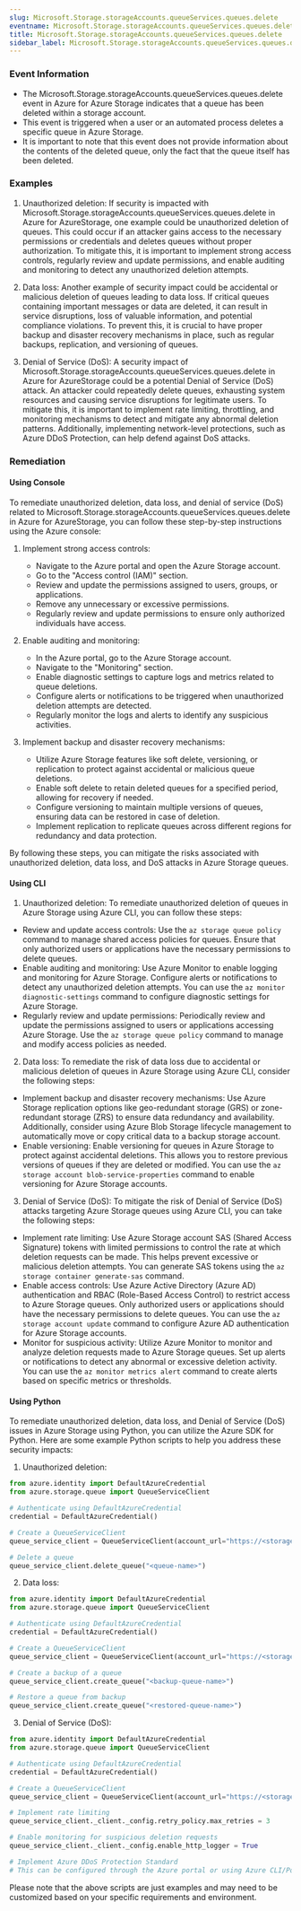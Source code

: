 ```yaml
--- 
slug: Microsoft.Storage.storageAccounts.queueServices.queues.delete
eventname: Microsoft.Storage.storageAccounts.queueServices.queues.delete
title: Microsoft.Storage.storageAccounts.queueServices.queues.delete
sidebar_label: Microsoft.Storage.storageAccounts.queueServices.queues.delete
---
```

                       
### Event Information

- The Microsoft.Storage.storageAccounts.queueServices.queues.delete event in Azure for Azure Storage indicates that a queue has been deleted within a storage account.
- This event is triggered when a user or an automated process deletes a specific queue in Azure Storage.
- It is important to note that this event does not provide information about the contents of the deleted queue, only the fact that the queue itself has been deleted.


### Examples

1. Unauthorized deletion: If security is impacted with Microsoft.Storage.storageAccounts.queueServices.queues.delete in Azure for AzureStorage, one example could be unauthorized deletion of queues. This could occur if an attacker gains access to the necessary permissions or credentials and deletes queues without proper authorization. To mitigate this, it is important to implement strong access controls, regularly review and update permissions, and enable auditing and monitoring to detect any unauthorized deletion attempts.

2. Data loss: Another example of security impact could be accidental or malicious deletion of queues leading to data loss. If critical queues containing important messages or data are deleted, it can result in service disruptions, loss of valuable information, and potential compliance violations. To prevent this, it is crucial to have proper backup and disaster recovery mechanisms in place, such as regular backups, replication, and versioning of queues.

3. Denial of Service (DoS): A security impact of Microsoft.Storage.storageAccounts.queueServices.queues.delete in Azure for AzureStorage could be a potential Denial of Service (DoS) attack. An attacker could repeatedly delete queues, exhausting system resources and causing service disruptions for legitimate users. To mitigate this, it is important to implement rate limiting, throttling, and monitoring mechanisms to detect and mitigate any abnormal deletion patterns. Additionally, implementing network-level protections, such as Azure DDoS Protection, can help defend against DoS attacks.

### Remediation

#### Using Console

To remediate unauthorized deletion, data loss, and denial of service (DoS) related to Microsoft.Storage.storageAccounts.queueServices.queues.delete in Azure for AzureStorage, you can follow these step-by-step instructions using the Azure console:

1. Implement strong access controls:
   - Navigate to the Azure portal and open the Azure Storage account.
   - Go to the "Access control (IAM)" section.
   - Review and update the permissions assigned to users, groups, or applications.
   - Remove any unnecessary or excessive permissions.
   - Regularly review and update permissions to ensure only authorized individuals have access.

2. Enable auditing and monitoring:
   - In the Azure portal, go to the Azure Storage account.
   - Navigate to the "Monitoring" section.
   - Enable diagnostic settings to capture logs and metrics related to queue deletions.
   - Configure alerts or notifications to be triggered when unauthorized deletion attempts are detected.
   - Regularly monitor the logs and alerts to identify any suspicious activities.

3. Implement backup and disaster recovery mechanisms:
   - Utilize Azure Storage features like soft delete, versioning, or replication to protect against accidental or malicious queue deletions.
   - Enable soft delete to retain deleted queues for a specified period, allowing for recovery if needed.
   - Configure versioning to maintain multiple versions of queues, ensuring data can be restored in case of deletion.
   - Implement replication to replicate queues across different regions for redundancy and data protection.

By following these steps, you can mitigate the risks associated with unauthorized deletion, data loss, and DoS attacks in Azure Storage queues.

#### Using CLI

1. Unauthorized deletion: To remediate unauthorized deletion of queues in Azure Storage using Azure CLI, you can follow these steps:

- Review and update access controls: Use the `az storage queue policy` command to manage shared access policies for queues. Ensure that only authorized users or applications have the necessary permissions to delete queues.
- Enable auditing and monitoring: Use Azure Monitor to enable logging and monitoring for Azure Storage. Configure alerts or notifications to detect any unauthorized deletion attempts. You can use the `az monitor diagnostic-settings` command to configure diagnostic settings for Azure Storage.
- Regularly review and update permissions: Periodically review and update the permissions assigned to users or applications accessing Azure Storage. Use the `az storage queue policy` command to manage and modify access policies as needed.

2. Data loss: To remediate the risk of data loss due to accidental or malicious deletion of queues in Azure Storage using Azure CLI, consider the following steps:

- Implement backup and disaster recovery mechanisms: Use Azure Storage replication options like geo-redundant storage (GRS) or zone-redundant storage (ZRS) to ensure data redundancy and availability. Additionally, consider using Azure Blob Storage lifecycle management to automatically move or copy critical data to a backup storage account.
- Enable versioning: Enable versioning for queues in Azure Storage to protect against accidental deletions. This allows you to restore previous versions of queues if they are deleted or modified. You can use the `az storage account blob-service-properties` command to enable versioning for Azure Storage accounts.

3. Denial of Service (DoS): To mitigate the risk of Denial of Service (DoS) attacks targeting Azure Storage queues using Azure CLI, you can take the following steps:

- Implement rate limiting: Use Azure Storage account SAS (Shared Access Signature) tokens with limited permissions to control the rate at which deletion requests can be made. This helps prevent excessive or malicious deletion attempts. You can generate SAS tokens using the `az storage container generate-sas` command.
- Enable access controls: Use Azure Active Directory (Azure AD) authentication and RBAC (Role-Based Access Control) to restrict access to Azure Storage queues. Only authorized users or applications should have the necessary permissions to delete queues. You can use the `az storage account update` command to configure Azure AD authentication for Azure Storage accounts.
- Monitor for suspicious activity: Utilize Azure Monitor to monitor and analyze deletion requests made to Azure Storage queues. Set up alerts or notifications to detect any abnormal or excessive deletion activity. You can use the `az monitor metrics alert` command to create alerts based on specific metrics or thresholds.

#### Using Python

To remediate unauthorized deletion, data loss, and Denial of Service (DoS) issues in Azure Storage using Python, you can utilize the Azure SDK for Python. Here are some example Python scripts to help you address these security impacts:

1. Unauthorized deletion:
```python
from azure.identity import DefaultAzureCredential
from azure.storage.queue import QueueServiceClient

# Authenticate using DefaultAzureCredential
credential = DefaultAzureCredential()

# Create a QueueServiceClient
queue_service_client = QueueServiceClient(account_url="https://<storage-account-name>.queue.core.windows.net", credential=credential)

# Delete a queue
queue_service_client.delete_queue("<queue-name>")
```

2. Data loss:
```python
from azure.identity import DefaultAzureCredential
from azure.storage.queue import QueueServiceClient

# Authenticate using DefaultAzureCredential
credential = DefaultAzureCredential()

# Create a QueueServiceClient
queue_service_client = QueueServiceClient(account_url="https://<storage-account-name>.queue.core.windows.net", credential=credential)

# Create a backup of a queue
queue_service_client.create_queue("<backup-queue-name>")

# Restore a queue from backup
queue_service_client.create_queue("<restored-queue-name>")
```

3. Denial of Service (DoS):
```python
from azure.identity import DefaultAzureCredential
from azure.storage.queue import QueueServiceClient

# Authenticate using DefaultAzureCredential
credential = DefaultAzureCredential()

# Create a QueueServiceClient
queue_service_client = QueueServiceClient(account_url="https://<storage-account-name>.queue.core.windows.net", credential=credential)

# Implement rate limiting
queue_service_client._client._config.retry_policy.max_retries = 3

# Enable monitoring for suspicious deletion requests
queue_service_client._client._config.enable_http_logger = True

# Implement Azure DDoS Protection Standard
# This can be configured through the Azure portal or using Azure CLI/PowerShell
```

Please note that the above scripts are just examples and may need to be customized based on your specific requirements and environment.


 
